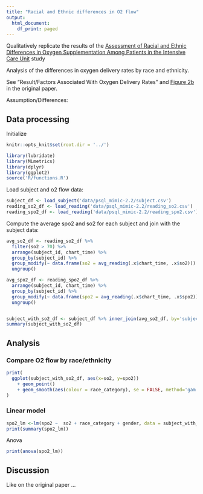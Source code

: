 ```yaml
---
title: "Racial and Ethnic differences in O2 flow"
output:
  html_document:
    df_print: paged
---
```


Qualitatively replicate the results of the [Assessment of Racial and Ethnic Differences in Oxygen Supplementation Among Patients in the Intensive Care Unit](https://jamanetwork.com/journals/jamainternalmedicine/fullarticle/2794196) study

Analysis of the differences in oxygen delivery rates by race and ethnicity.

See "Result/Factors Associated With Oxygen Delivery Rates" and [Figure 2b](https://cdn.jamanetwork.com/ama/content_public/journal/intemed/938956/ioi220037f2_1658163803.93993.png?Expires=1727754938&Signature=SCd44KsPUjxQ6hsuUJ0x7qlEB5-ncz6eQJCzwpoCyqMx7z6FUoIpMfuOi2nqrjHa3fFne~yJc8k0-uGsM375mBzYediN69rOfHMnA80YiOWbudsxrn6OPgxdknjGnlcuzWao1KAe0uZZWIv~KDSp-ngPZqYdoUC2GDSS687NdULlQg3bv0Ua6DAtjEhdPz0ePlAg6RSm8h~QH6xdlTDaN04NCzfVCWZOMPgvq0YjEYMAeCKR8hTxWHVh~z4XKNcZnXD9dPv5Z588aXGVFuGPMl9xc0vrGczA7JSrihoRc7YJyDrhN60R24JWVYcrZlUEsoDCgGKKseCjIoFj7IvbCA__&Key-Pair-Id=APKAIE5G5CRDK6RD3PGA) in the original paper.

Assumption/Differences:


## Data processing

Initialize

```r
knitr::opts_knit$set(root.dir = '../')
```
```r
library(lubridate)
library(MLmetrics)
library(dplyr)
library(ggplot2)
source('R/functions.R')
```

Load subject and o2 flow data:

```r
subject_df <- load_subject('data/psql_mimic-2.2/subject.csv')
reading_so2_df <- load_reading('data/psql_mimic-2.2/reading_so2.csv')
reading_spo2_df <- load_reading('data/psql_mimic-2.2/reading_spo2.csv')
```

Compute the average spo2 and so2 for each subject and join with the subject data:

```r
avg_so2_df <- reading_so2_df %>%
  filter(so2 > 70) %>%
  arrange(subject_id, chart_time) %>%
  group_by(subject_id) %>%
  group_modify(~ data.frame(so2 = avg_reading(.x$chart_time, .x$so2))) %>%
  ungroup()

avg_spo2_df <- reading_spo2_df %>%
  arrange(subject_id, chart_time) %>%
  group_by(subject_id) %>%
  group_modify(~ data.frame(spo2 = avg_reading(.x$chart_time, .x$spo2))) %>%
  ungroup()


subject_with_so2_df <- subject_df %>% inner_join(avg_so2_df, by='subject_id') %>% inner_join(avg_spo2_df, by='subject_id')
summary(subject_with_so2_df)
```

## Analysis

### Compare O2 flow by race/ethnicity

```r
print(
  ggplot(subject_with_so2_df, aes(x=so2, y=spo2))
    + geom_point()
    + geom_smooth(aes(colour = race_category), se = FALSE, method='gam')
)

```

### Linear model

```r
spo2_lm <-lm(spo2 ~  so2 + race_category + gender, data = subject_with_so2_df)
print(summary(spo2_lm))
```

Anova
```r
print(anova(spo2_lm))
```

## Discussion

Like on the original paper ...
